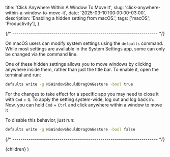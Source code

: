 
  title: 'Click Anywhere Within A Window To Move It',
  slug: 'click-anywhere-within-a-window-to-move-it',
  date: '2025-03-10T00:00:00-03:00',
  description: 'Enabling a hidden setting from macOS.',
  tags: ['macOS', 'Productivity'],
}

{/* ----------------------------------------------------------------------- */}

On macOS users can modify system settings using the `defaults` command. While most settings are available in the System Settings app, some can only be changed via the command line.

One of these hidden settings allows you to move windows by clicking anywhere inside them, rather than just the title bar. To enable it, open the terminal and run:

```bash
defaults write -g NSWindowShouldDragOnGesture -bool true
```

For the changes to take effect for a specific app you may need to close it with `Cmd` + `Q`. To apply the setting system-wide, log out and log back in. Now, you can hold `Cmd` + `Ctrl` and click anywhere within a window to move it

To disable this behavior, just run:

```bash
defaults write -g NSWindowShouldDragOnGesture -bool false
```

{/* ----------------------------------------------------------------------- */}

  <ArticleLayout meta={meta}>{children}</ArticleLayout>
)
